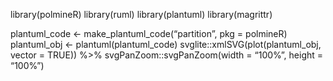 library(polmineR)
library(ruml)
library(plantuml)
library(magrittr)

plantuml_code <- make_plantuml_code("partition", pkg = polmineR)
plantuml_obj <- plantuml(plantuml_code)
svglite::xmlSVG(plot(plantuml_obj, vector = TRUE)) %>%
  svgPanZoom::svgPanZoom(width = "100%", height = "100%")
